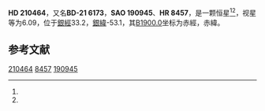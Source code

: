 {{Starbox begin
| name = HD 210464
}}
{{Starbox observe
| epoch = [[J2000.0|J2000.0]]
| constell = {{星座名待查}}<ref name=SIMBAD>{{cite web
 | url=http://simbad.u-strasbg.fr/simbad/sim-id?Ident=HR+8457
 | title=Pulsating variable Star
 | publisher=Centre de Données astronomiques de Strasbourg
 | work=SIMBAD
 | accessdate=2012-07-13
 | archive-date=2016-03-17
 | archive-url=https://web.archive.org/web/20160317115251/http://simbad.u-strasbg.fr/simbad/sim-id?Ident=HR+8457
 | dead-url=no
 }}</ref><ref name=DATA>{{cite web
 | url=http://vizier.u-strasbg.fr/viz-bin/VizieR-5?-out.add=.&-source=5050&-corr=PK=HR&-out.max=9999&HR=8457
 | title=VizieR Detailed Page
 | accessdate=2012-07-13
 | archive-date=2016-03-04
 | archive-url=https://web.archive.org/web/20160304233915/http://vizier.u-strasbg.fr/viz-bin/VizieR-5?-out.add=.&-source=5050&-corr=PK=HR&-out.max=9999&HR=8457
 | dead-url=no
 }}</ref>
| 星官 = 
| ra = {{RA|22|11|2.4}}<ref name=SIMBAD /><ref name=DATA />
| dec = {{DEC|-21|13|57}}<ref name=SIMBAD /><ref name=DATA />
| appmag_v = 6.09<ref name=SIMBAD /><ref name=DATA />
}}
{{Starbox character
| class = F6V<ref name=SIMBAD /><ref name=DATA />
| b-v = 0.5<ref name=SIMBAD /><ref name=DATA />
| u-b = <ref name=SIMBAD /><ref name=DATA />
| r-i = <ref name=SIMBAD /><ref name=DATA />
| variable = 
}}
{{Starbox astrometry
| radial_v = 
| prop_mo_ra = -13
| parallax = 
| p_error = 
}}
{{Starbox catalog
| names =BD-21 6173，[[SAO星表|SAO]] 190945，[[HD星表|HD]] 210464，[[HR星表|HR]] 8457}}
{{Starbox reference |Simbad=HR+8457}}
{{Starbox end}}

'''HD 210464'''，又名'''BD-21 6173'''，'''SAO 190945'''、'''HR 8457'''，是一颗恒星<ref name=SIMBAD /><ref name=DATA />，视星等为6.09，位于[[銀道座標系|銀經]]33.2，[[銀道座標系|銀緯]]-53.1，其[[B1900.0|B1900.0]]坐标为赤經{{RA|22|5|29.5}}，赤緯{{DEC|-21|-53.1|25}}。

== 参考文献 ==
{{reflist}}

{{star-stub}}

[[Category:HD和HDE天體|210464]]
[[Category:HR天體|8457]]
[[Category:SAO天體|190945]]